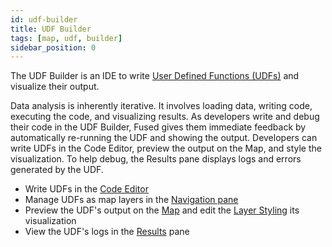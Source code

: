 ```yaml
---
id: udf-builder
title: UDF Builder
tags: [map, udf, builder]
sidebar_position: 0
---
```



The UDF Builder is an IDE to write [User Defined Functions (UDFs)](/core-concepts/why/) and visualize their output.

Data analysis is inherently iterative. It involves loading data, writing code, executing the code, and visualizing results. As developers write and debug their code in the UDF Builder, Fused gives them immediate feedback by automatically re-running the UDF and showing the output. Developers can write UDFs in the Code Editor, preview the output on the Map, and style the visualization. To help debug, the Results pane displays logs and errors generated by the UDF.



- Write UDFs in the [Code Editor](/workbench/udf-builder/code-editor/)
- Manage UDFs as map layers in the [Navigation pane](/workbench/udf-builder/navigation/)
- Preview the UDF's output on the [Map](/workbench/udf-builder/map/) and edit the [Layer Styling](/workbench/udf-builder/styling/) its visualization
- View the UDF's logs in the [Results](/workbench/udf-builder/results/) pane


<ReactPlayer playsinline={true} className="video__player" playing={false} muted={true} controls height="100%" url="https://fused-magic.s3.us-west-2.amazonaws.com/workbench-walkthrough-videos/docs_rewrite/docs_udfbuilderv2.mp4" width="100%" />
